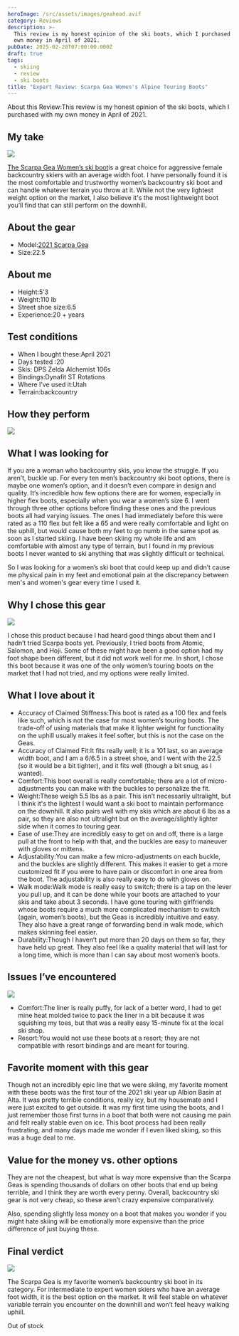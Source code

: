 ```yaml
---
heroImage: /src/assets/images/geahead.avif
category: Reviews
description: >-
  This review is my honest opinion of the ski boots, which I purchased with my
  own money in April of 2021.
pubDate: 2025-02-28T07:00:00.000Z
draft: true
tags:
  - skiing
  - review
  - ski boots
title: "Expert Review: Scarpa Gea Women's Alpine Touring Boots"
---
```


About this Review\:This review is my honest opinion of the ski boots, which I purchased with my own money in April of 2021.

## My take

![](/uploads/gea/gea1.avif)

[The Scarpa Gea Women’s ski boot](https://www.curated.com/products/4858511/scarpa-gea-100-ski-boots-women-s-2022?ref=journal)is a great choice for aggressive female backcountry skiers with an average width foot. I have personally found it is the most comfortable and trustworthy women’s backcountry ski boot and can handle whatever terrain you throw at it. While not the very lightest weight option on the market, I also believe it's the most lightweight boot you’ll find that can still perform on the downhill.

## About the gear

- Model:[2021 Scarpa Gea](https://www.curated.com/products/4858511/scarpa-gea-100-ski-boots-women-s-2022?ref=journal)
- Size:22.5

## About me

- Height:5’3
- Weight:110 lb
- Street shoe size:6.5
- Experience:20 + years

## Test conditions

- When I bought these\:April 2021
- Days tested :20
- Skis: DPS Zelda Alchemist 106s
- Bindings\:Dynafit ST Rotations
- Where I’ve used it\:Utah
- Terrain\:backcountry

## How they perform

![](</uploads/gea/Screenshot 2025-02-28 at 9.05.13 AM.png>)

## What I was looking for

If you are a woman who backcountry skis, you know the struggle. If you aren’t, buckle up. For every ten men’s backcountry ski boot options, there is maybe one women’s option, and it doesn’t even compare in design and quality. It’s incredible how few options there are for women, especially in higher flex boots, especially when you wear a women’s size 6. I went through three other options before finding these ones and the previous boots all had varying issues. The ones I had immediately before this were rated as a 110 flex but felt like a 65 and were really comfortable and light on the uphill, but would cause both my feet to go numb in the same spot as soon as I started skiing. I have been skiing my whole life and am comfortable with almost any type of terrain, but I found in my previous boots I never wanted to ski anything that was slightly difficult or technical.

So I was looking for a women’s ski boot that could keep up and didn’t cause me physical pain in my feet and emotional pain at the discrepancy between men's and women's gear every time I used it.

## Why I chose this gear

![](/uploads/gea/gea4.avif)

I chose this product because I had heard good things about them and I hadn’t tried Scarpa boots yet. Previously, I tried boots from Atomic, Salomon, and Hoji. Some of these might have been a good option had my foot shape been different, but it did not work well for me. In short, I chose this boot because it was one of the only women’s touring boots on the market that I had not tried, and my options were really limited.

## What I love about it

- Accuracy of Claimed Stiffness\:This boot is rated as a 100 flex and feels like such, which is not the case for most women’s touring boots. The trade-off of using materials that make it lighter weight for functionality on the uphill usually makes it feel softer, but this is not the case on the Geas.
- Accuracy of Claimed Fit\:It fits really well; it is a 101 last, so an average width boot, and I am a 6/6.5 in a street shoe, and I went with the 22.5 (so it would be a bit tighter), and it fits well (though a bit snug, as I wanted).
- Comfort\:This boot overall is really comfortable; there are a lot of micro-adjustments you can make with the buckles to personalize the fit.
- Weight\:These weigh 5.5 lbs as a pair. This isn’t necessarily ultralight, but I think it's the lightest I would want a ski boot to maintain performance on the downhill. It also pairs well with my skis which are about 6 lbs as a pair, so they are also not ultralight but on the average/slightly lighter side when it comes to touring gear.
- Ease of use\:They are incredibly easy to get on and off, there is a large pull at the front to help with that, and the buckles are easy to maneuver with gloves or mittens.
- Adjustability\:You can make a few micro-adjustments on each buckle, and the buckles are slightly different. This makes it easier to get a more customized fit if you were to have pain or discomfort in one area from the boot. The adjustability is also really easy to do with gloves on.
- Walk mode\:Walk mode is really easy to switch; there is a tap on the lever you pull up, and it can be done while your boots are attached to your skis and take about 3 seconds. I have gone touring with girlfriends whose boots require a much more complicated mechanism to switch (again, women’s boots), but the Geas is incredibly intuitive and easy. They also have a great range of forwarding bend in walk mode, which makes skinning feel easier.
- Durability\:Though I haven’t put more than 20 days on them so far, they have held up great. They also feel like a quality material that will last for a long time, which is more than I can say about most women’s boots.

## Issues I’ve encountered

![](/uploads/gea/gea2.avif)

- Comfort\:The liner is really puffy, for lack of a better word, I had to get mine heat molded twice to pack the liner in a bit because it was squishing my toes, but that was a really easy 15-minute fix at the local ski shop.
- Resort\:You would not use these boots at a resort; they are not compatible with resort bindings and are meant for touring.

## Favorite moment with this gear

Though not an incredibly epic line that we were skiing, my favorite moment with these boots was the first tour of the 2021 ski year up Albion Basin at Alta. It was pretty terrible conditions, really icy, but my housemate and I were just excited to get outside. It was my first time using the boots, and I just remember those first turns in a boot that both were not causing me pain and felt really stable even on ice. This boot process had been really frustrating, and many days made me wonder if I even liked skiing, so this was a huge deal to me.

## Value for the money vs. other options

They are not the cheapest, but what is way more expensive than the Scarpa Geas is spending thousands of dollars on other boots that end up being terrible, and I think they are worth every penny. Overall, backcountry ski gear is not very cheap, so these aren’t crazy expensive comparatively.

Also, spending slightly less money on a boot that makes you wonder if you might hate skiing will be emotionally more expensive than the price difference of just buying these.

## Final verdict

![](/uploads/gea/gea3.avif)

The Scarpa Gea is my favorite women’s backcountry ski boot in its category. For intermediate to expert women skiers who have an average foot width, it is the best option on the market. It will feel stable on whatever variable terrain you encounter on the downhill and won’t feel heavy walking uphill.

Out of stock

